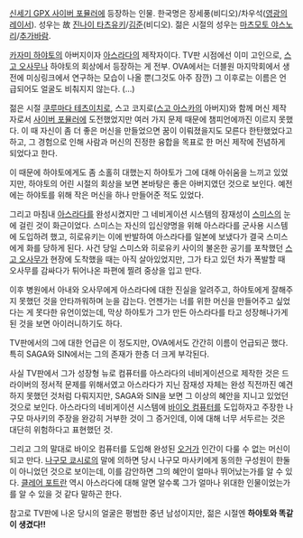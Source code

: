 {{{+1 風見広之}}}

[[신세기 GPX 사이버 포뮬러]]에 등장하는 인물. 한국명은 장세풍(비디오)/차우석([[영광의 레이서]]). 성우는 故 [[진나이 타츠유키]]/[[김준]](비디오). 젊은 시절의 성우는 [[마츠모토 야스노리]]/[[추가바람]].

[[카자미 하야토]]의 아버지이자 [[아스라다]]의 제작자이다. TV판 시점에선 이미 고인으로, [[스고 오사무]]나 하야토의 회상에서 등장하는 게 전부. OVA에서는 더블원 마지막회에서 생전에 미싱링크에서 연구하는 모습이 나올 뿐(그것도 아주 잠깐) 그 이후로는 이름은 언급되어도 얼굴도 비춰지지 않는다. (...)

젊은 시절 [[쿠루마다 테츠이치로]], 스고 코지로([[스고 아스카]]의 아버지)와 함께 머신 제작자로서 [[사이버 포뮬러]]에 도전했었지만 여러 가지 문제 때문에 챔피언에까진 이르지 못했다. 이 때 자신이 좀 더 좋은 머신을 만들었으면 꿈이 이뤄졌을지도 모른다 한탄했었다고 하고, 그 경험으로 인해 사람과 머신의 진정한 융합을 목표로 한 머신 제작에 전념하게 되었다고 한다.

이 때문에 하야토에게도 좀 소홀히 대했는지 하야토가 그에 대해 아쉬움을 느끼고 있었지만, 하야토의 어린 시절의 회상을 보면 본바탕은 좋은 아버지였던 것으로 보인다. 예전에는 하야토를 위해 작은 머신을 하나 만들어준 적도 있었다.

그리고 마침내 [[아스라다]]를 완성시켰지만 그 네비게이션 시스템의 잠재성이 [[스미스]]의 눈에 걸린 것이 화근이었다. 스미스는 자신의 입신양명을 위해 아스라다를 군사용 시스템에 도입하려 했고, 히로유키는 이에 반발하여 아스라다를 일본에 보냈다가 결국 스미스에게 화를 당하게 된다. 사건 당일 스미스와 히로유키 사이의 불온한 공기를 포착했던 [[스고 오사무]]가 현장에 도착했을 때는 아직 살아있었지만, 그가 타고 있던 차가 폭발할 때 오사무를 감싸다가 튀어나온 파편에 찔려 중상을 입고 만다. 

이후 병원에서 아내와 오사무에게 아스라다에 대한 진실을 알려주고, 하야토에게 잘해주지 못했던 것을 안타까워하며 눈을 감는다. 언젠가는 너를 위한 머신을 만들어주고 싶었다는 게 못다한 유언이었는데, 막상 하야토가 그가 만든 아스라다를 타고 성장해나가게 된 것을 보면 아이러니하기도 하다.

TV판에서의 그에 대한 언급은 이 정도지만, OVA에서도 간간히 이름이 언급되곤 했다. 특히 SAGA와 SIN에서는 그의 존재가 한층 더 크게 부각된다. 

사실 TV판에서 그가 성장형 뉴로 컴퓨터를 아스라다의 네비게이션으로 제작한 것은 드라이버의 정서적 문제를 위해서였고 아스라다가 지닌 잠재성 자체는 완성 직전까진 예견하지 못했던 것처럼 다뤄지지만, SAGA와 SIN을 보면 그 이상의 혜안을 지니고 있었던 것으로 보인다. 아스라다의 네비게이션 시스템에 [[바이오 컴퓨터]]를 도입하자고 주장한 나구모 마사키의 주장을 완강히 거부한 것이 그 증거인데, 이에 대해 너무 서두르는 것은 대단히 위험하다고 표현했던 것. 

그리고 그의 말대로 바이오 컴퓨터를 도입해 완성된 [[오거]]가 인간이 다룰 수 없는 머신이 되고 만다. [[나구모 쿄시로]]의 말에 의하면 당시 나구모 마사키에게 동의한 구성원이 한둘이 아니었던 것으로 보이는데, 이를 감안하면 그의 혜안이 얼마나 뛰어났는가를 알 수 있다. [[클레어 포트란]] 역시 아스라다에 대해 알면 알수록 그가 얼마나 위대한 인물이었는가를 알 수 있을 것 같다 말하곤 한다.

참고로 TV판에 나온 당시의 얼굴은 평범한 중년 남성이지만, 젊은 시절엔 '''하야토와 똑같이 생겼다!!''' 
